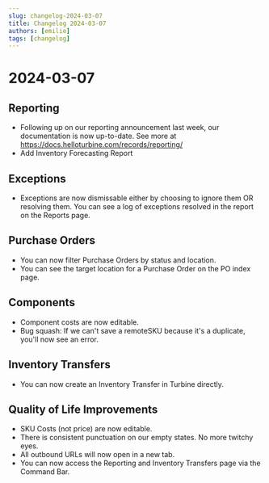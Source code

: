 ```yaml
---
slug: changelog-2024-03-07
title: Changelog 2024-03-07
authors: [emilie]
tags: [changelog]
---
```

# 2024-03-07

## Reporting
* Following up on our reporting announcement last week, our documentation is now up-to-date. See more at https://docs.helloturbine.com/records/reporting/
* Add Inventory Forecasting Report 

## Exceptions
* Exceptions are now dismissable either by choosing to ignore them OR resolving them. You can see a log of exceptions resolved in the report on the Reports page. 

## Purchase Orders
* You can now filter Purchase Orders by status and location.
* You can see the target location for a Purchase Order on the PO index page.

## Components
* Component costs are now editable.
* Bug squash: If we can't save a remoteSKU because it's a duplicate, you'll now see an error.

## Inventory Transfers
* You can now create an Inventory Transfer in Turbine directly.

## Quality of Life Improvements
* SKU Costs (not price) are now editable.
* There is consistent punctuation on our empty states. No more twitchy eyes.
* All outbound URLs will now open in a new tab.
* You can now access the Reporting and Inventory Transfers page via the Command Bar.
